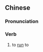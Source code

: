 ==Chinese==
{{zh-forms}}

===Pronunciation===
{{zh-pron
|m=pǎodào
|cat=v
}}

===Verb===
{{zh-verb}}

# to [[run]] to
